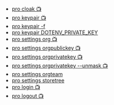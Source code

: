 * [pro cloak 📺](/docs/pro/new-project)
* [pro keypair 📺](/docs/pro/advanced/keypair)
* [pro keypair -f](/docs/pro/advanced/keypair-f)
* [pro keypair DOTENV_PRIVATE_KEY](/docs/pro/advanced/keypair-key)
* [pro settings org 📺](/docs/pro/advanced/settings-org)
* [pro settings orgpublickey 📺](/docs/pro/advanced/settings-orgpublickey)
* [pro settings orgprivatekey 📺](/docs/pro/advanced/settings-orgprivatekey)
* [pro settings orgprivatekey --unmask 📺](/docs/pro/advanced/settings-orgprivatekey-unmask)
* [pro settings orgteam](/docs/pro/advanced/settings-orgteam)
* [pro settings storetree](/docs/pro/advanced/settings-storetree)
* [pro login 📺](/docs/pro/login)
* [pro logout 📺](/docs/pro/logout)
